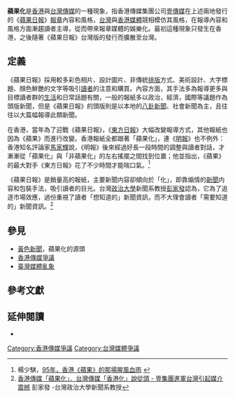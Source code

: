 <!-- 注释出：[[File:Appledaily_Uncle_Bus.jpg|thumb]]》的頭版，該報典型的大字標題、鮮艷的文字以特顯一則本地的[[八卦新聞|八卦新聞]]]] -->
'''蘋果化'''是[[香港|香港]]與[[台灣|台灣]][[傳媒|傳媒]]的一種現象，指香港傳媒集團公司[[壹傳媒|壹傳媒]]在上述兩地發行的《[[蘋果日報_(香港)|蘋果日報]]》[[報章|報章]]內容和風格，[[台灣媒體|台灣]]與[[香港媒體|香港媒體]]競相模仿其風格，在報導內容和風格方面漸趨讀者主導，從而帶來報章媒體的娛樂化。最初這種現象只發生在香港，之後隨著《蘋果日報》台灣版的發行而擴散至台灣。

== 定義 ==
《蘋果日報》採用較多彩色相片、設計圖片、非傳統[[排版|排版]]方式、美術設計、大字標題、顏色鮮艷的文字等吸引[[閱聽人|讀者]]的注意和購買。內容方面，其手法多為報導更多與目標讀者群的[[生活|生活]]和日常話題有關，一般的報紙多以政治，經濟，國際等議題作為頭版新聞，但是《蘋果日報》的頭版則是以本地的[[八卦新聞|八卦新聞]]、社會新聞為主，且往往以大篇幅報導此類新聞。

在香港，當年為了迎戰《蘋果日報》，《[[東方日報_(香港)|東方日報]]》大幅改變報導方式，其他報紙也因為《蘋果》而進行改變。香港報紙全都跟著「蘋果化」，連《[[明報|明報]]》也不例外：香港知名評論家[[馬家輝|馬家輝]]說，《明報》後來經過好長一段時間的調整與讀者對話，才漸漸從「蘋果化」與「非蘋果化」的左右搖擺之間找到位置；他並指出，《蘋果》的最大對手《東方日報》花了不少時間才能喘口氣。<ref>楊少騏，[http://solomon.km.nccu.edu.tw/xms/read_attach.php?id=91 95年，香港《蘋果》的那場腥風血雨] {{Wayback|url=http://solomon.km.nccu.edu.tw/xms/read_attach.php?id=91 |date=20141109133736 }}</ref>

《蘋果日報》是銷量高的報紙，主要新聞内容卻傾向於「{{link-en|小報 (報章風格)|Tabloid journalism|小報}}化」，即靠煽情的[[新聞|新聞]]内容和包裝手法，吸引讀者的目光。台灣[[政治大學|政治大學]]新聞系教授[[彭家發|彭家發]]認為，它為了追逐市場效應，過份重視了讀者「想知道的」新聞資訊，而不大理會讀者「需要知道的」新聞資訊。<ref>[http://www.rthk.org.hk/mediadigest/20021015_76_46523.html 香港傳媒「蘋果化」．台灣傳媒「香港化」說從頭 - 壹集團進軍台灣引起媒介震撼] {{Wayback|url=http://www.rthk.org.hk/mediadigest/20021015_76_46523.html |date=20160304194517 }} 彭家發 -台灣政治大學新聞系教授</ref>

== 參見 ==
* [[黃色新聞|黃色新聞]]，蘋果化的源頭
* [[香港傳媒爭議|香港傳媒爭議]]
* [[臺灣媒體亂象|臺灣媒體亂象]]

== 參考文獻 ==
{{Reflist}}

==延伸閱讀==
*{{Cite book |title=《蘋果掉下來 香港報業「蘋果化」現象研究》 |author=梁麗娟 |publisher=[[次文化堂|次文化堂]] |year=2006年7月初版 |isbn=962-992-138-3 |editor=李子翹 寧采臣}}


[[Category:香港傳媒爭議|Category:香港傳媒爭議]]
[[Category:台灣媒體爭議|Category:台灣媒體爭議]]
